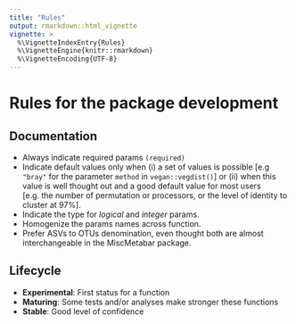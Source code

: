 ```yaml
---
title: "Rules"
output: rmarkdown::html_vignette
vignette: >
  %\VignetteIndexEntry{Rules}
  %\VignetteEngine{knitr::rmarkdown}
  %\VignetteEncoding{UTF-8}
---
```


# Rules for the package development

## Documentation

- Always indicate required params `(required)`
- Indicate default values only when (i) a set of values is possible [e.g `"bray"` for the parameter `method` in `vegan::vegdist()`] or (ii) when this value is well thought out and a good default value for most users [e.g. the number of permutation or processors, or the level of identity to cluster at 97%]. 
- Indicate the type for *logical* and *integer* params.
- Homogenize the params names across function.
- Prefer ASVs to OTUs denomination, even thought both are almost interchangeable in the MiscMetabar package. 

## Lifecycle 

- **Experimental**: First status for a function
- **Maturing**: Some tests and/or analyses make stronger these functions
- **Stable**: Good level of confidence
